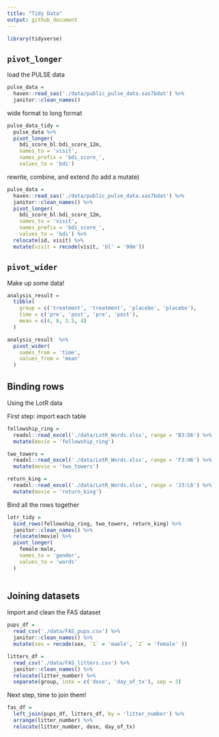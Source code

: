 ```yaml
---
title: "Tidy Data"
output: github_document
---
```


```r
library(tidyverse)

```


## `pivot_longer`
 load the PULSE data
 
```r
pulse_data = 
  haven::read_sas('./data/public_pulse_data.sas7bdat') %>% 
  janitor::clean_names()
```

wide format to long format 
```r
pulse_data_tidy = 
  pulse_data %>% 
  pivot_longer(
    bdi_score_bl:bdi_score_12m,
    names_to = 'visit',
    names_prefix = 'bdi_score_',
    values_to = 'bdi')

```
 
rewrite, combine, and extend (to add a mutate)
```r
pulse_data = 
  haven::read_sas('./data/public_pulse_data.sas7bdat') %>% 
  janitor::clean_names() %>% 
  pivot_longer(
    bdi_score_bl:bdi_score_12m,
    names_to = 'visit',
    names_prefix = 'bdi_score_',
    values_to = 'bdi') %>% 
  relocate(id, visit) %>% 
  mutate(visit = recode(visit, 'bl' = '00m'))
```
 
 
## `pivot_wider`

Make up some data!
```r
analysis_result = 
  tibble(
    group = c('treatment', 'treatment', 'placebo', 'placebo'),
    time = c('pre', 'post', 'pre', 'post'),
    mean = c(4, 8, 3.5, 4)
  )

analysis_result  %>% 
  pivot_wider(
    names_from = 'time',
    values_from = 'mean'
  )
```

## Binding rows
Using the LotR data

First step: import each table

```r
fellowship_ring = 
  readxl::read_excel('./data/LotR_Words.xlsx', range = 'B3:D6') %>% 
  mutate(movie = 'fellowship_ring')

two_towers = 
  readxl::read_excel('./data/LotR_Words.xlsx', range = 'F3:H6') %>% 
  mutate(movie = 'two_towers')

return_king = 
  readxl::read_excel('./data/LotR_Words.xlsx', range = 'J3:L6') %>% 
  mutate(movie = 'return_king')
```

 Bind all the rows together
 
```r
lotr_tidy = 
  bind_rows(fellowship_ring, two_towers, return_king) %>% 
  janitor::clean_names() %>% 
  relocate(movie) %>% 
  pivot_longer(
    female:male,
    names_to = 'gender', 
    values_to = 'words'
  )
  
```


## Joining datasets
Import and clean the FAS dataset

```r
pups_df = 
  read_csv('./data/FAS_pups.csv') %>% 
  janitor::clean_names() %>% 
  mutate(sex = recode(sex, `1` = 'maele', `2` = 'female' ))

litters_df = 
  read_csv('./data/FAS_litters.csv') %>% 
  janitor::clean_names() %>% 
  relocate(litter_number) %>% 
  separate(group, into = c('dose', 'day_of_tx'), sep = 3)


```

 Next step, time to join them!
 
```r
fas_df = 
  left_join(pups_df, litters_df, by = 'litter_number') %>% 
  arrange(litter_number) %>% 
  relocate(litter_number, dose, day_of_tx)
```
 
 